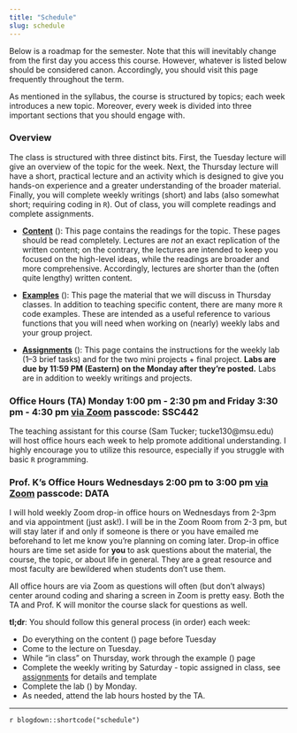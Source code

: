 ```yaml
---
title: "Schedule"
slug: schedule
---
```


Below is a roadmap for the semester. Note that this will inevitably change from the first day you access this course. However, whatever is listed below should be considered canon. Accordingly, you should visit this page frequently throughout the term.

As mentioned in the syllabus, the course is structured by topics; each week introduces a new topic. Moreover, every week is divided into three important sections that you should engage with. 

### Overview

The class is structured with three distinct bits. First, the Tuesday lecture will give an overview of the topic for the week. Next, the Thursday lecture will have a short, practical lecture and an activity which is designed to give you hands-on experience and a greater understanding of the broader material. Finally, you will complete weekly writings (short) and labs (also somewhat short; requiring coding in `R`). Out of class, you will complete readings and complete assignments.

- [**Content**](/content/) (<i class="fas fa-book-reader"></i>): This page contains the readings for the topic. These pages should be read completely. Lectures are *not* an exact replication of the written content; on the contrary, the lectures are intended to keep you focused on the high-level ideas, while the readings are broader and more comprehensive. Accordingly, lectures are shorter than the (often quite lengthy) written content.

- [**Examples**](/example/) (<i class="fas fa-laptop-code"></i>): This page the material that we will discuss in Thursday classes. In addition to teaching specific content, there are many more `R` code examples. These are intended as a useful reference to various functions that you will need when working on (nearly) weekly labs and your group project.

- [**Assignments**](/assignment/) (<i class="fas fa-pencil-ruler"></i>): This page contains the instructions for the weekly lab (1–3 brief tasks) and for the two mini projects + final project. **Labs are due by 11:59 PM (Eastern) on the Monday after they're posted.** Labs are in addition to weekly writings and projects.

### Office Hours (TA) Monday 1:00 pm - 2:30 pm and Friday 3:30 pm - 4:30 pm [via Zoom](https://msu.zoom.us/j/7575598928) passcode: SSC442

The teaching assistant for this course (Sam Tucker; tucke130@msu.edu) will host office hours each week to help promote additional understanding. I highly encourage you to utilize this resource, especially if you struggle with basic `R` programming.

### Prof. K's Office Hours Wednesdays 2:00 pm to 3:00 pm [via Zoom](https://msu.zoom.us/j/91759862734?pwd=VDliRHdoQ3N4L3V4LzNFd3IzcGw2dz09) passcode: DATA

I will hold weekly Zoom drop-in office hours on Wednesdays from 2-3pm and via appointment (just ask!). I will be in the Zoom Room from 2-3 pm, but will stay later if and only if someone is there or you have emailed me beforehand to let me know you're planning on coming later. Drop-in office hours are time set aside for **you** to ask questions about the material, the course, the topic, or about life in general. They are a great resource and most faculty are bewildered when students don't use them. 

All office hours are via Zoom as questions will often (but don't always) center around coding and sharing a screen in Zoom is pretty easy. Both the TA and Prof. K will monitor the course slack for questions as well.





:::note
**tl;dr**: You should follow this general process (in order) each week:

- Do everything on the content (<i class="fas fa-book-reader"></i>) page before Tuesday
- Come to the lecture on Tuesday.
- While "in class" on Thursday, work through the example (<i class="fas fa-laptop-code"></i>) page
- Complete the weekly writing by Saturday - topic assigned in class, see [assignments](/assignment/#weekly-writings) for details and template
- Complete the lab (<i class="fas fa-pencil-ruler"></i>) by Monday.
- As needed, attend the lab hours hosted by the TA.
:::

---

`r blogdown::shortcode("schedule")`
